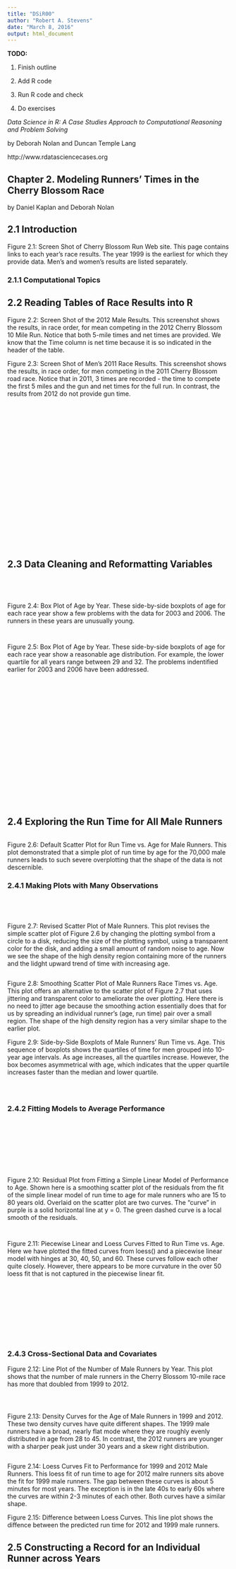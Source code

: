 ```yaml
---
title: "DSiR00"
author: "Robert A. Stevens"
date: "March 8, 2016"
output: html_document
---
```


**TODO:**

1. Finish outline

2. Add R code

3. Run R code and check

4. Do exercises

*Data Science in R: A Case Studies Approach to Computational Reasoning and Problem Solving*

by Deborah Nolan and Duncan Temple Lang

http://www.rdatasciencecases.org

## Chapter 2. Modeling Runners’ Times in the Cherry Blossom Race 

by Daniel Kaplan and Deborah Nolan

## 2.1 Introduction

Figure 2.1: Screen Shot of Cherry Blossom Run Web site. This page contains links to each year's race results. The year 1999 is the earliest for which they provide data. Men's and women's results are listed separately.

### 2.1.1 Computational Topics

## 2.2 Reading Tables of Race Results into R

Figure 2.2: Screen Shot of the 2012 Male Results. This screenshot shows the results, in race order, for mean competing in the 2012 Cherry Blossom 10 Mile Run. Notice that both 5-mile times and net times are provided. We know that the Time column is net time because it is so indicated in the header of the table.

Figure 2.3: Screen Shot of Men's 2011 Race Results. This screenshot shows the results, in race order, for men competing in the 2011 Cherry Blossom road race. Notice that in 2011, 3 times are recorded - the time to compete the first 5 miles and the gun and net times for the full run. In contrast, the results from 2012 do not provide gun time.

```r

```

```r

```
```r

```
```r

```

```r

```

```r

```

```r

```

```r

```

```r

```

```r

```

```r

```

```r

```

```r

```

```r

```

```r

```

```r

```

```r

```

```r

```

```r

```

```r

```

```r

```

```r

```

```r

```

```r

```

## 2.3 Data Cleaning and Reformatting Variables

```r

```

```r

```

```r

```

```r

```

Figure 2.4: Box Plot of Age by Year. These side-by-side boxplots of age for each race year show a few problems with the data for 2003 and 2006. The runners in these years are unusually young.

```r

```

```r

```

Figure 2.5: Box Plot of Age by Year. These side-by-side boxplots of age for each race year show a reasonable age distribution. For example, the lower quartile for all years range between 29 and 32. The problems indentified earlier for 2003 and 2006 have been addressed.

```r

```

```r

```

```r

```

```r

```

```r

```

```r

```

```r

```

```r

```

```r

```

```r

```

```r

```

```r

```

```r

```

```r

```

```r

```

```r

```

```r

```

```r

```

```r

```

```r

```

```r

```

## 2.4 Exploring the Run Time for All Male Runners

```r

```

Figure 2.6: Default Scatter Plot for Run Time vs. Age for Male Runners. This plot demonstrated that a simple plot of run time by age for the 70,000 male runners leads to such severe overplotting that the shape of the data is not descernible.

### 2.4.1 Making Plots with Many Observations

```r

```

```r

```

```r

```

```r

```

Figure 2.7: Revised Scatter Plot of Male Runners. This plot revises the simple scatter plot of Figure 2.6 by changing the plotting symbol from a circle to a disk, reducing the size of the plotting symbol, using a transparent color for the disk, and adding a small amount of random noise to age. Now we see the shape of the high density region containing more of the runners and the lidght upward trend of time with increasing age.

```r

```

Figure 2.8: Smoothing Scatter Plot of Male Runners Race Times vs. Age. This plot offers an alternative to the scatter plot of Figure 2.7 that uses jittering and transparent color to ameliorate the over plotting. Here there is no need to jitter age because the smoothing action essentially does that for us by spreading an individual runner's (age, run time) pair over a small region. The shape of the high density region has a very similar shape to the earlier plot.

Figure 2.9: Side-by-Side Boxplots of Male Runners' Run Time vs. Age. This sequence of boxplots shows the quartiles of time for men grouped into 10-year age intervals. As age increases, all the quartiles increase. However, the box becomes asymmetrical with age, which indicates that the upper quartile increases faster than the median and lower quartile.

```r

```

```r

```

```r

```

### 2.4.2 Fitting Models to Average Performance

```r

```

```r

```

```r

```

```r

```

```r

```

```r

```

```r

```

```r

```

```r

```

Figure 2.10: Residual Plot from Fitting a Simple Linear Model of Performance to Age. Shown here is a smoothing scatter plot of the residuals from the fit of the simple linear model of run time to age for male runners who are 15 to 80 years old. Overlaid on the scatter plot are two curves. The "curve" in purple is a solid horizontal line at y = 0. The green dashed curve is a local smooth of the residuals.

```r

```

```r

```

Figure 2.11: Piecewise Linear and Loess Curves Fitted to Run Time vs. Age. Here we have plotted the fitted curves from loess() and a piecewise linear model with hinges at 30, 40, 50, and 60. These curves follow each other quite closely. However, there appears to be more curvature in the over 50 loess fit that is not captured in the piecewise linear fit.

```r

```

```r

```

```r

```

```r

```

```r

```

```r

```

```r

```

```r

```

```r

```

```r

```

### 2.4.3 Cross-Sectional Data and Covariates

Figure 2.12: Line Plot of the Number of Male Runners by Year. This plot shows that the number of male runners in the Cherry Blossom 10-mile race has more that doubled from 1999 to 2012.

```r

```

```r

```

```r

```

Figure 2.13: Density Curves for the Age of Male Runners in 1999 and 2012. These two density curves have quite different shapes. The 1999 male runners have a broad, nearly flat mode where they are roughly evenly distributed in age from 28 to 45. In contrast, the 2012 runners are younger with a sharper peak just under 30 years and a skew right distribution.

```r

```

Figure 2.14: Loess Curves Fit to Performance for 1999 and 2012 Male Runners. This loess fit of run time to age for 2012 malre runners sits above the fit for 1999 male runners. The gap between these curves is about 5 minutes for most years. The exception is in the late 40s to early 60s where the curves are within 2-3 minutes of each other. Both curves have a similar shape. 

Figure 2.15: Difference between Loess Curves. This line plot shows the diffence between the predicted run time for 2012 and 1999 male runners.


## 2.5 Constructing a Record for an Individual Runner across Years

```r

```

```r

```

```r

```

```r

```

```r

```

```r

```

```r

```

```r

```

```r

```

```r

```

```r

```

```r

```

```r

```

```r

```

```r

```

```r

```

```r

```

```r

```

```r

```

```r

```

```r

```

```r

```

```r

```

```r

```

```r

```

```r

```

```r

```

```r

```

```r

```

```r

```

```r

```

```r

```

```r

```

```r

```

```r

```

```r

```

```r

```

```r

```

Figure 2.16: Screen Shot of One Runner's Web Page of Race Results. This Web page at http://storage.athlinks.com contains the race results of one runner who participated in the Cherry Blossom run for 12 of the 14 years for which we have data. Notice that his fastest time was for his most recent run in 2012 where he completed the race in under 85 minutes. He was 45 at that time. Also, his slowest time was 123 minutes in 2002 at the age of 35.

## 2.6 Modeling the Change in Running Time for Individuals

```r

```

```r

```

```r

```

```r

```

```r

```

Figure 2.17: Run Times for Multiple Races. These line plots show the times for male runners who completed at least 8 Cherry Blossom races. Each set of connected segments correpsonds to the run times for one athlete. Looking at all line plots, we see a similar shape to the scatter plot in Figure 2.7, i.e., an upward curve with age. However, we can also see how an individual's preformance changes. For example, many middle-aged runners show a sharp increase in run time with age but that is not the case for all. Some of them improve and others change more slowly.

```r

```

Figure 2.18: Linear Fits of Run Time to Age for Indiviudal Runners. Here we have augmented the bottom-right line plot from Figure 2.17 with the least squares fit of run time for each of the athletes. These are the 30 or so black dashed line segments plotted on each of the individual runner's times series.

```r

```

```r

```

Figure 2.19: Coefficients from Logitudinal Analysis of Athletes. This scatter plot displays the slope of the fitted line to each of the 300+ runners who competed in at least 8 Cherry Blossom road races. A negative coefficient indicates the runner is getting faster as he ages. The plot includes a least squares fitted line and a loess fitted curve. Notice that nearly all of the coefficients for those over 50 are positive. The typical size of this coefficient for a 50-year old is about one minute per year.

```r

```

```r

```

## 2.7 Scraping Race Results form the Web

Figure 2.20: Screen Shot of the Source for Men's 2012 Cherry Blossom Results. This screen shot is of the HTML source for the male results for the 2012 Cherry Blossom road race. While the format is not quite the same as the female results for 2011 (see Figure 2.21), both are plain text tables withing \<pre\> notes in an HTML document.

Figure 2.21:

```r

```

```r

```

```r

```

```r

```

```r

```

```r

```

```r

```

```r

```

```r

```

```r

```

```r

```

```r

```

```r

```

```r

```

```r

```

```r

```

```r

```
```r

```

```r

```

```r

```

```r

```

## 2.8 Exercises

Q.1

Q.2

Q.3

Q.4

Q.5

Q.6

Q.7

Q.8

Q.9

Q.10

Q.11

Q.12

Q.13

Q.14

Q.15

Q.16

Q.17

Q.18

Q.19

